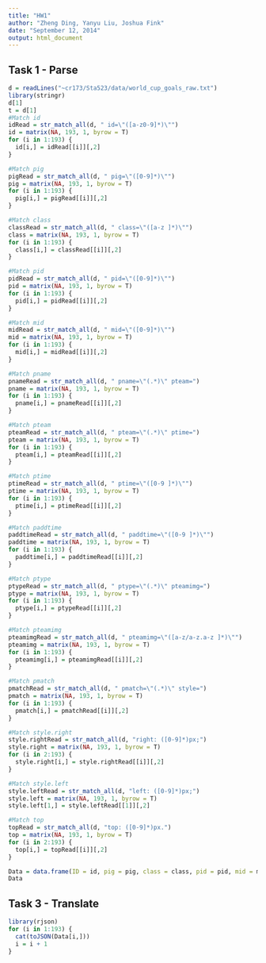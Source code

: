 ```yaml
---
title: "HW1"
author: "Zheng Ding, Yanyu Liu, Joshua Fink"
date: "September 12, 2014"
output: html_document
---
```

## Task 1 - Parse
```r
d = readLines("~cr173/Sta523/data/world_cup_goals_raw.txt")
library(stringr)
d[1]
t = d[1]
#Match id
idRead = str_match_all(d, " id=\"([a-z0-9]*)\"")
id = matrix(NA, 193, 1, byrow = T)
for (i in 1:193) {
  id[i,] = idRead[[i]][,2] 
}

#Match pig
pigRead = str_match_all(d, " pig=\"([0-9]*)\"")
pig = matrix(NA, 193, 1, byrow = T)
for (i in 1:193) {
  pig[i,] = pigRead[[i]][,2] 
}

#Match class
classRead = str_match_all(d, " class=\"([a-z ]*)\"")
class = matrix(NA, 193, 1, byrow = T)
for (i in 1:193) {
  class[i,] = classRead[[i]][,2] 
}

#Match pid
pidRead = str_match_all(d, " pid=\"([0-9]*)\"")
pid = matrix(NA, 193, 1, byrow = T)
for (i in 1:193) {
  pid[i,] = pidRead[[i]][,2] 
}

#Match mid
midRead = str_match_all(d, " mid=\"([0-9]*)\"")
mid = matrix(NA, 193, 1, byrow = T)
for (i in 1:193) {
  mid[i,] = midRead[[i]][,2] 
}

#Match pname
pnameRead = str_match_all(d, " pname=\"(.*)\" pteam=")
pname = matrix(NA, 193, 1, byrow = T)
for (i in 1:193) {
  pname[i,] = pnameRead[[i]][,2] 
}

#Match pteam
pteamRead = str_match_all(d, " pteam=\"(.*)\" ptime=")
pteam = matrix(NA, 193, 1, byrow = T)
for (i in 1:193) {
  pteam[i,] = pteamRead[[i]][,2] 
}

#Match ptime
ptimeRead = str_match_all(d, " ptime=\"([0-9 ]*)\"")
ptime = matrix(NA, 193, 1, byrow = T)
for (i in 1:193) {
  ptime[i,] = ptimeRead[[i]][,2] 
}

#Match paddtime
paddtimeRead = str_match_all(d, " paddtime=\"([0-9 ]*)\"")
paddtime = matrix(NA, 193, 1, byrow = T)
for (i in 1:193) {
  paddtime[i,] = paddtimeRead[[i]][,2] 
}

#Match ptype
ptypeRead = str_match_all(d, " ptype=\"(.*)\" pteamimg=")
ptype = matrix(NA, 193, 1, byrow = T)
for (i in 1:193) {
  ptype[i,] = ptypeRead[[i]][,2] 
}

#Match pteamimg
pteamimgRead = str_match_all(d, " pteamimg=\"([a-z/a-z.a-z ]*)\"")
pteamimg = matrix(NA, 193, 1, byrow = T)
for (i in 1:193) {
  pteamimg[i,] = pteamimgRead[[i]][,2] 
}

#Match pmatch
pmatchRead = str_match_all(d, " pmatch=\"(.*)\" style=")
pmatch = matrix(NA, 193, 1, byrow = T)
for (i in 1:193) {
  pmatch[i,] = pmatchRead[[i]][,2] 
}

#Match style.right
style.rightRead = str_match_all(d, "right: ([0-9]*)px;")
style.right = matrix(NA, 193, 1, byrow = T)
for (i in 2:193) {
  style.right[i,] = style.rightRead[[i]][,2] 
}

#Match style.left
style.leftRead = str_match_all(d, "left: ([0-9]*)px;")
style.left = matrix(NA, 193, 1, byrow = T)
style.left[1,] = style.leftRead[[1]][,2] 

#Match top
topRead = str_match_all(d, "top: ([0-9]*)px.")
top = matrix(NA, 193, 1, byrow = T)
for (i in 2:193) {
  top[i,] = topRead[[i]][,2] 
}

Data = data.frame(ID = id, pig = pig, class = class, pid = pid, mid = mid, pname = pname, pteam = pteam, ptime = ptime, paddtime = paddtime, ptype = ptype, pteamimg = pteamimg, pmatch = pmatch, style.left = style.left, style.right = style.right, top = top)
Data
```


## Task 3 - Translate
```r
library(rjson)
for (i in 1:193) {
  cat(toJSON(Data[i,]))
  i = i + 1
}
```